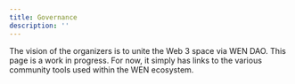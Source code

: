 ```yaml
---
title: Governance
description: ''
---
```


The vision of the organizers is to unite the Web 3 space via WEN DAO. This page is a work in progress. For now, it simply has links to the various community tools used within the WEN ecosystem.

<CardGroup cols={1}>
  <Card
    title="Tally.xyz"
    href="https://tally.xyz"
  >
  </Card>
  <Card
    title="Discord"
    href="https://discord.gg/wendao"
  >
  </Card>
  <Card
    title="Telegram"
    href="https://t.me/+VIRNvdsPYVZkNmJh"
  >
  </Card>
  <Card
    title="Twitter"
    href="https://twitter.com/wentokenorg"
  >
  </Card>
</CardGroup>
